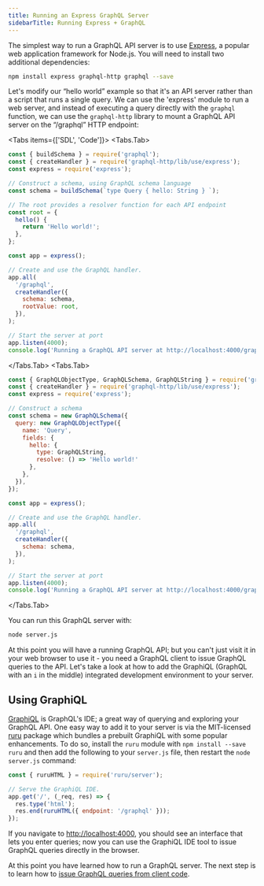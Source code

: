 ```yaml
---
title: Running an Express GraphQL Server
sidebarTitle: Running Express + GraphQL
---
```



The simplest way to run a GraphQL API server is to use [Express](https://expressjs.com), a popular web application framework for Node.js. You will need to install two additional dependencies:

```sh npm2yarn
npm install express graphql-http graphql --save
```

Let's modify our “hello world” example so that it's an API server rather than a script that runs a single query. We can use the 'express' module to run a web server, and instead of executing a query directly with the `graphql` function, we can use the `graphql-http` library to mount a GraphQL API server on the “/graphql” HTTP endpoint:

<Tabs items={['SDL', 'Code']}>
  <Tabs.Tab>
```javascript
const { buildSchema } = require('graphql');
const { createHandler } = require('graphql-http/lib/use/express');
const express = require('express');

// Construct a schema, using GraphQL schema language
const schema = buildSchema(`type Query { hello: String } `);

// The root provides a resolver function for each API endpoint
const root = {
  hello() {
    return 'Hello world!';
  },
};

const app = express();

// Create and use the GraphQL handler.
app.all(
  '/graphql',
  createHandler({
    schema: schema,
    rootValue: root,
  }),
);

// Start the server at port
app.listen(4000);
console.log('Running a GraphQL API server at http://localhost:4000/graphql');

```
</Tabs.Tab>
<Tabs.Tab>
```javascript
const { GraphQLObjectType, GraphQLSchema, GraphQLString } = require('graphql');
const { createHandler } = require('graphql-http/lib/use/express');
const express = require('express');

// Construct a schema
const schema = new GraphQLSchema({
  query: new GraphQLObjectType({
    name: 'Query',
    fields: {
      hello: { 
        type: GraphQLString,
        resolve: () => 'Hello world!'
      },
    },
  }),
});

const app = express();

// Create and use the GraphQL handler.
app.all(
  '/graphql',
  createHandler({
    schema: schema,
  }),
);

// Start the server at port
app.listen(4000);
console.log('Running a GraphQL API server at http://localhost:4000/graphql');

```
</Tabs.Tab>
</Tabs>

You can run this GraphQL server with:

```sh
node server.js
```

At this point you will have a running GraphQL API; but you can't just visit it in your web browser to use it - you need a GraphQL client to issue GraphQL queries to the API. Let's take a look at how to add the GraphiQL (GraphQL with an `i` in the middle) integrated development environment to your server.

## Using GraphiQL

[GraphiQL](https://github.com/graphql/graphiql) is GraphQL's IDE; a great way of querying and exploring your GraphQL API.
One easy way to add it to your server is via the MIT-licensed [ruru](https://github.com/graphile/crystal/blob/main/grafast/ruru/README.md) package which bundles a prebuilt GraphiQL with some popular enhancements.
To do so, install the `ruru` module with `npm install --save ruru` and then add the following to your `server.js` file, then restart the `node server.js` command:

```js
const { ruruHTML } = require('ruru/server');

// Serve the GraphiQL IDE.
app.get('/', (_req, res) => {
  res.type('html');
  res.end(ruruHTML({ endpoint: '/graphql' }));
});
```

If you navigate to [http://localhost:4000](http://localhost:4000), you should see an interface that lets you enter queries;
now you can use the GraphiQL IDE tool to issue GraphQL queries directly in the browser.

At this point you have learned how to run a GraphQL server. The next step is to learn how to [issue GraphQL queries from client code](./graphql-clients).
